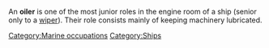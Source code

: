 {{unsourced}}
{{move to wiktionary}}
An '''oiler''' is one of the most junior roles in the engine room of a ship (senior only to a [[Wiper (occupation)|wiper]]). Their role consists mainly of keeping machinery lubricated.

[[Category:Marine occupations]]
[[Category:Ships]]